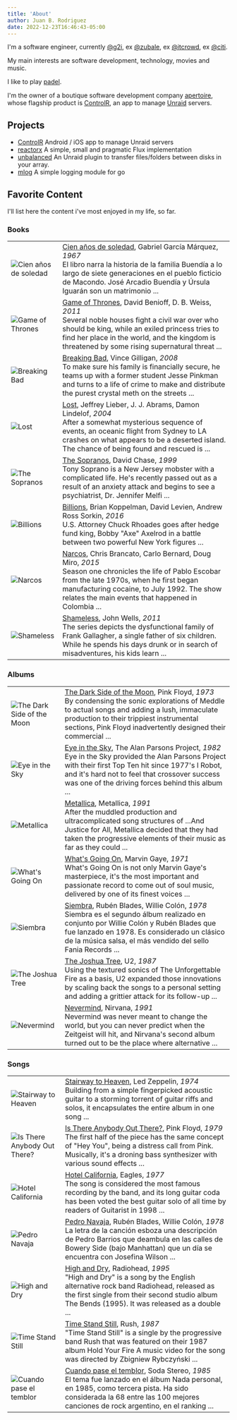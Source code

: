 ```yaml
---
title: 'About'
author: Juan B. Rodriguez
date: 2022-12-23T16:46:43-05:00
---
```





I'm a software engineer, currently [@g2i](https://www.g2i.co/), ex [@zubale](https://www.zubale.com/), ex [@itcrowd](https://www.itcrowd.dev), ex [@citi](https://www.citi.com/).

My main interests are software development, technology, movies and music.

I like to play [padel](https://en.wikipedia.org/wiki/Padel).

I'm the owner of a boutique software development company [apertoire](https://www.apertoire.com), whose flagship product is [ControlR](https://www.apertoire.com/controlr), an app to manage [Unraid](https://unraid.net/) servers.

## Projects

- [ControlR](https://www.apertoire.com/controlr) Android / iOS app to manage Unraid servers
- [reactorx](https://github.com/jbrodriguez/reactorx/) A simple, small and pragmatic Flux implementation
- [unbalanced](https://github.com/jbrodriguez/unbalance) An Unraid plugin to transfer files/folders between disks in your array.
- [mlog](https://github.com/jbrodriguez/mlog) A simple logging module for go

## Favorite Content

I'll list here the content i've most enjoyed in my life, so far.

### Books

<table class="prose-td:align-middle">
    <tbody>
    <tr>
        <td>
            <Image src={cien} alt="Cien años de soledad" />
        </td>
        <td>
        <a href="https://es.wikipedia.org/wiki/Cien_a%C3%B1os_de_soledad">Cien años de soledad</a>, Gabriel García Márquez, <i>1967</i><br />
        El libro narra la historia de la familia Buendía a lo largo de siete generaciones en el pueblo ficticio de Macondo. José Arcadio Buendía y Úrsula Iguarán son un matrimonio ...
        </td>
    </tr>
    <tr>
        <td>
            <Image src={got} alt="Game of Thrones" />
        </td>
        <td>
        <a href="(https://en.wikipedia.org/wiki/Game_of_Thrones">Game of Thrones</a>, David Benioff, D. B. Weiss, <i>2011</i><br />
        Several noble houses fight a civil war over who should be king, while an exiled princess tries to find her place in the world, and the kingdom is threatened by some rising supernatural threat ...
        </td>
    </tr>
    <tr>
        <td>
            <Image src={breaking} alt="Breaking Bad" />
        </td>
        <td>
        <a href="https://en.wikipedia.org/wiki/Breaking_Bad">Breaking Bad</a>, Vince Gilligan, <i>2008</i><br />
        To make sure his family is financially secure, he teams up with a former student Jesse Pinkman and turns to a life of crime to make and distribute the purest crystal meth on the streets ...
        </td>
    </tr>
    <tr>
        <td>
            <Image src={lost} alt="Lost" />
        </td>
        <td>
        <a href="https://en.wikipedia.org/wiki/Lost_(TV_series)">Lost</a>, Jeffrey Lieber, J. J. Abrams, Damon Lindelof, <i>2004</i><br />
        After a somewhat mysterious sequence of events, an oceanic flight from Sydney to LA crashes on what appears to be a deserted island. The chance of being found and rescued is ...
        </td>
    </tr>
    <tr>
        <td>
            <Image src={sopranos} alt="The Sopranos" />
        </td>
        <td>
        <a href="https://en.wikipedia.org/wiki/The_Sopranos">The Sopranos</a>, David Chase, <i>1999</i><br />
        Tony Soprano is a New Jersey mobster with a complicated life. He's recently passed out as a result of an anxiety attack and begins to see a psychiatrist, Dr. Jennifer Melfi ...
        </td>
    </tr>
    <tr>
        <td>
            <Image src={billions} alt="Billions" />
        </td>
        <td>
        <a href="https://en.wikipedia.org/wiki/Billions_(TV_series)">Billions</a>, Brian Koppelman, David Levien, Andrew Ross Sorkin, <i>2016</i><br />
        U.S. Attorney Chuck Rhoades goes after hedge fund king, Bobby "Axe" Axelrod in a battle between two powerful New York figures ...
        </td>
    </tr>
    <tr>
        <td>
            <Image src={narcos} alt="Narcos" />
        </td>
        <td>
        <a href="https://en.wikipedia.org/wiki/Narcos">Narcos</a>, Chris Brancato, Carlo Bernard, Doug Miro, <i>2015</i><br />
        Season one chronicles the life of Pablo Escobar from the late 1970s, when he first began manufacturing cocaine, to July 1992. The show relates the main events that happened in Colombia ...
        </td>
    </tr>
    <tr>
        <td>
            <Image src={shameless} alt="Shameless" />
        </td>
        <td>
        <a href="https://en.wikipedia.org/wiki/Shameless_(U.S._TV_series)">Shameless</a>, John Wells, <i>2011</i><br />
        The series depicts the dysfunctional family of Frank Gallagher, a single father of six children. While he spends his days drunk or in search of misadventures, his kids learn ...
        </td>
    </tr>
    </tbody>
</table>

### Albums

<table class="prose-td:align-middle">
    <tbody>
    <tr>
        <td>
            <Image src={dsotm} alt="The Dark Side of the Moon" />
        </td>
        <td>
        <a href="https://en.wikipedia.org/wiki/The_Dark_Side_of_the_Moon">The Dark Side of the Moon</a>, Pink Floyd, <i>1973</i><br />
        By condensing the sonic explorations of Meddle to actual songs and adding a lush, immaculate production to their trippiest instrumental sections, Pink Floyd inadvertently designed their commercial ...
        </td>
    </tr>
    <tr>
        <td>
            <Image src={eye} alt="Eye in the Sky" />
        </td>
        <td>
        <a href="https://en.wikipedia.org/wiki/Eye_in_the_Sky_(album)">Eye in the Sky</a>, The Alan Parsons Project, <i>1982</i><br />
        Eye in the Sky provided the Alan Parsons Project with their first Top Ten hit since 1977's I Robot, and it's hard not to feel that crossover success was one of the driving forces behind this album ...
        </td>
    </tr>
    <tr>
        <td>
            <Image src={metallica} alt="Metallica" />
        </td>
        <td>
        <a href="https://en.wikipedia.org/wiki/Metallica_(album)">Metallica</a>, Metallica, <i>1991</i><br />
        After the muddled production and ultracomplicated song structures of ...And Justice for All, Metallica decided that they had taken the progressive elements of their music as far as they could ...
        </td>
    </tr>
    <tr>
        <td>
            <Image src={whats} alt="What's Going On" />
        </td>
        <td>
        <a href="https://en.wikipedia.org/wiki/What%27s_Going_On_(Marvin_Gaye_album)">What's Going On</a>, Marvin Gaye, <i>1971</i><br />
        What's Going On is not only Marvin Gaye's masterpiece, it's the most important and passionate record to come out of soul music, delivered by one of its finest voices ...
        </td>
    </tr>
    <tr>
        <td>
            <Image src={siembra} alt="Siembra" />
        </td>
        <td>
        <a href="https://es.wikipedia.org/wiki/Siembra_(%C3%A1lbum)">Siembra</a>, Rubén Blades, Willie Colón, <i>1978</i><br />
        Siembra es el segundo álbum realizado en conjunto por Willie Colón y Rubén Blades que fue lanzado en 1978. Es considerado un clásico de la música salsa, el más vendido del sello Fania Records ...
        </td>
    </tr>
    <tr>
        <td>
            <Image src={joshua} alt="The Joshua Tree" />
        </td>
        <td>
        <a href="https://en.wikipedia.org/wiki/The_Joshua_Tree">The Joshua Tree</a>, U2, <i>1987</i><br />
        Using the textured sonics of The Unforgettable Fire as a basis, U2 expanded those innovations by scaling back the songs to a personal setting and adding a grittier attack for its follow-up ...
        </td>
    </tr>
    <tr>
        <td>
            <Image src={nevermind} alt="Nevermind" />
        </td>
        <td>
        <a href="https://en.wikipedia.org/wiki/Nevermind">Nevermind</a>, Nirvana, <i>1991</i><br />
        Nevermind was never meant to change the world, but you can never predict when the Zeitgeist will hit, and Nirvana's second album turned out to be the place where alternative ...
        </td>
    </tr>
    </tbody>
</table>

### Songs

<table class="prose-td:align-middle">
    <tbody>
    <tr>
        <td>
            <Image src={stairway} alt="Stairway to Heaven" />
        </td>
        <td>
        <a href="https://en.wikipedia.org/wiki/Stairway_to_Heaven">Stairway to Heaven</a>, Led Zeppelin, <i>1974</i><br />
        Building from a simple fingerpicked acoustic guitar to a storming torrent of guitar riffs and solos, it encapsulates the entire album in one song ...
        </td>
    </tr>
    <tr>
        <td>
            <Image src={thewall} alt="Is There Anybody Out There?" />
        </td>
        <td>
        <a href="https://en.wikipedia.org/wiki/Is_There_Anybody_Out_There%3F">Is There Anybody Out There?</a>, Pink Floyd, <i>1979</i><br />
        The first half of the piece has the same concept of "Hey You", being a distress call from Pink. Musically, it's a droning bass synthesizer with various sound effects ...
        </td>
    </tr>
    <tr>
        <td>
            <Image src={hotel} alt="Hotel California" />
        </td>
        <td>
        <a href="https://en.wikipedia.org/wiki/Hotel_California">Hotel California</a>, Eagles, <i>1977</i><br />
        The song is considered the most famous recording by the band, and its long guitar coda has been voted the best guitar solo of all time by readers of Guitarist in 1998 ...
        </td>
    </tr>
    <tr>
        <td>
            <Image src={siembra} alt="Pedro Navaja" />
        </td>
        <td>
        <a href="https://es.wikipedia.org/wiki/Pedro_Navaja">Pedro Navaja</a>, Rubén Blades, Willie Colón, <i>1978</i><br />
        La letra de la canción esboza una descripción de Pedro Barrios que deambula en las calles de Bowery Side (bajo Manhattan) que un día se encuentra con Josefina Wilson ...
        </td>
    </tr>
    <tr>
        <td>
            <Image src={high} alt="High and Dry" />
        </td>
        <td>
        <a href="https://en.wikipedia.org/wiki/High_and_Dry">High and Dry</a>, Radiohead, <i>1995</i><br />
        "High and Dry" is a song by the English alternative rock band Radiohead, released as the first single from their second studio album The Bends (1995). It was released as a double ...
        </td>
    </tr>
    <tr>
        <td>
            <Image src={time} alt="Time Stand Still" />
        </td>
        <td>
        <a href="https://en.wikipedia.org/wiki/Time_Stand_Still_(song)">Time Stand Still</a>, Rush, <i>1987</i><br />
        "Time Stand Still" is a single by the progressive band Rush that was featured on their 1987 album Hold Your Fire A music video for the song was directed by Zbigniew Rybczyński ...
        </td>
    </tr>
    <tr>
        <td>
            <Image src={nada} alt="Cuando pase el temblor" />
        </td>
        <td>
        <a href="https://es.wikipedia.org/wiki/Cuando_pase_el_temblor">Cuando pase el temblor</a>, Soda Stereo, <i>1985</i><br />
        El tema fue lanzado en el álbum Nada personal, en 1985, como tercera pista. Ha sido considerada la 68 entre las 100 mejores canciones de rock argentino, en el ranking ...
        </td>
    </tr>
    </tbody>
</table>